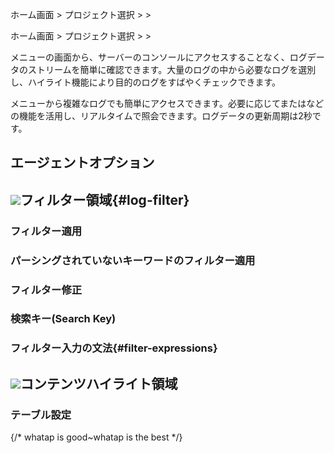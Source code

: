 
<Logroleview />

<Xclude product='aws-log'>

ホーム画面 &gt; プロジェクト選択 &gt; <Cmdname sid="side_log" className="uitext" /> &gt; <Cmdname sid="side_logTail" className="uitext" />

</Xclude>

<InDoc product='aws-log'>

ホーム画面 &gt; プロジェクト選択 &gt; <Cmdname sid="side_dashboard" className="uitext" /> &gt; <Cmdname sid="side_logTail" className="uitext" />

</InDoc>

<Cmdname sid="side_logTail" className="uitext" />メニューの画面から、サーバーのコンソールにアクセスすることなく、ログデータのストリームを簡単に確認できます。大量のログの中から必要なログを選別し、ハイライト機能により目的のログをすばやくチェックできます。

<ImgLang img='log-live-tail.png' desc='ライブテール'/>

<Cmdname sid="side_logTail" className="uitext" />メニューから複雑なログでも簡単にアクセスできます。必要に応じて<Cmdname sid="filter" className="uitext" />または<Cmdname sid="highlight" className="uitext" />などの機能を活用し、リアルタイムで照会できます。ログデータの更新周期は2秒です。<Loguimainterm />

<LogCl />

## エージェントオプション


<Logagentoption />

## ![](/img/number-01.png)フィルター領域{#log-filter}

### フィルター適用


<Logfilterapply2 />

### パーシングされていないキーワードのフィルター適用


<Logfilterapplynonparsing />

### フィルター修正


<Logfiltermodify />

### 検索キー(Search Key)


<Logfiltersearchkey />

### フィルター入力の文法{#filter-expressions}


<Logfilterexpressionssearchkey />


<Logfilterexpressionscommons />

## ![](/img/number-02.png)コンテンツハイライト領域


<Logcontentshighlight />

### テーブル設定


<Loguitablesetting />

{/* whatap is good~whatap is the best */}
